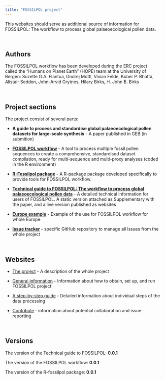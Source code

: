 ```yaml
---
title: "FOSSILPOL project"
---
```


This websites should serve as additional source of information for FOSSILPOL: The workflow to process global palaeoecological pollen data.

<br>

## Authors
The FOSSILPOL workflow has been developed during the ERC project called the “Humans on Planet Earth” (HOPE) team at the University of Bergen:
Suzette G.A. Flantua, Ondrej Mottl, Vivian Felde, Kuber P. Bhatta, Alistair Seddon, John-Arvid Grytnes, Hilary Birks, H. John B. Birks

<br>

## Project sections

The project consist of several parts:

* **A guide to process and standardise global palaeoecological pollen datasets for large-scale synthesis** - A paper published in GEB (in submition)

* **[FOSSILPOL workflow](https://github.com/HOPE-UIB-BIO/FOSSILPOL-workflow)** - A tool to process multiple fossil pollen sequences to create a comprehensive, standardised dataset compilation, ready for multi-sequence and multi-proxy analyses (coded in the R environment)

* **[R-Fossilpol package](https://github.com/HOPE-UIB-BIO/R-Fossilpol-package)** - A R-package package developed specifically to provide tools for FOSSILPOL workflow.

* **[Technical guide to FOSSILPOL: The workflow to process global palaeoecological pollen data](https://hope-uib-bio.github.io/FOSSILPOL-website/)** - A detailed technical information for users of FOSSILPOL. A static version attached as Supplementary with the paper, and a live version published as websites 

* **[Europe example](https://github.com/HOPE-UIB-BIO/FOSSILPOL-example-Europe)** - Example of the use for FOSSILPOL workflow for whole Europe

* **[Issue tracker](https://github.com/HOPE-UIB-BIO/FOSSILPOL-issues)** - specific GitHub repository to manage all Issues from the whole project

<br>

## Websites

* [The project](index.html) - A description of the whole project

* [General information](about.html) - Information about how to obtain, set up, and run FOSSILPOL project

* [A step-by-step guide](step_by_step_guide.html) - Detailed information about individual steps of the data processing

* [Contribute](contributing.html) - information about potential collaboration and issue reporting

<br>

## Versions
The version of the Technical guide to FOSSILPOL: **0.0.1**

The version of the FOSSILPOL workflow: **0.0.1**

The version of the R-fossilpol package: **0.0.1**


